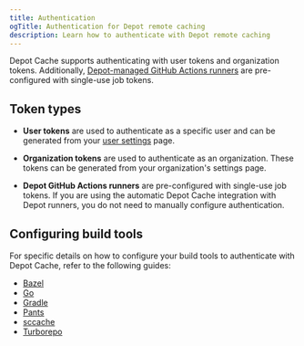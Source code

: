 ```yaml
---
title: Authentication
ogTitle: Authentication for Depot remote caching
description: Learn how to authenticate with Depot remote caching
---
```


Depot Cache supports authenticating with user tokens and organization tokens. Additionally, [Depot-managed GitHub Actions runners](/docs/github-actions/overview) are pre-configured with single-use job tokens.

## Token types

- **User tokens** are used to authenticate as a specific user and can be generated from your [user settings](/settings) page.

- **Organization tokens** are used to authenticate as an organization. These tokens can be generated from your organization's settings page.

- **Depot GitHub Actions runners** are pre-configured with single-use job tokens. If you are using the automatic Depot Cache integration with Depot runners, you do not need to manually configure authentication.

## Configuring build tools

For specific details on how to configure your build tools to authenticate with Depot Cache, refer to the following guides:

- [Bazel](/docs/cache/reference/bazel)
- [Go](/docs/cache/reference/gocache)
- [Gradle](/docs/cache/reference/gradle)
- [Pants](/docs/cache/reference/pants)
- [sccache](/docs/cache/reference/sccache)
- [Turborepo](/docs/cache/reference/turbo)
